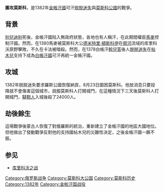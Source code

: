 '''圍攻莫斯科'''，是1382年[[金帳汗國|金帳汗國]]可汗[[脱脱迷失|脱脱迷失]]與[[莫斯科公國|莫斯科公國]]的戰爭。

== 背景 ==
[[别兒迪别|别兒迪别]]死後，金帳汗國陷入無政府狀態，各地也有人稱汗，在此期間權臣[[馬麥|馬麥]]控制汗國。然而，在1380馬麥被莫斯科大公[[德米特里·頓斯科伊|德米特里·頓斯科伊]]在[[顿河|顿河]]流域的库里科沃原野擊敗，不久在卡法被暗殺。然而，在1378白帳汗[[斡兒答|斡兒答]]後人[[脱脱迷失|脱脱迷失]]在[[帖木兒|帖木兒]]支持下成為[[白帳汗國|白帳汗國]]可汗再統一金帳汗國。

== 攻城 ==
1382年脱脱迷失要求羅斯公國恢復納貢，8月23日圍困莫斯科。他放消息只要投降就不會傷害這個城市，說服莫斯科人打開城門，在這種情況下三天後莫斯科人打開城門，[[韃靼人|韃靼人]]入城後殺了24000人。

== 劫後餘生 ==
這場戰爭後蒙古人恢復了對俄羅斯的統治，重新建立了金帳汗國的地區大國地位。但他做出了發動戰爭反對他的支持國帖木兒的災難性決定，之後金帳汗國一蹶不振。

==参见==
*[[库里科沃之战|库里科沃之战]]

[[Category:俄罗斯战争|Category:俄罗斯战争]]
[[Category:莫斯科大公国|Category:莫斯科大公国]]
[[Category:莫斯科历史|Category:莫斯科历史]]
[[Category:1382年|Category:1382年]]
[[Category:金帐汗国战役|Category:金帐汗国战役]]